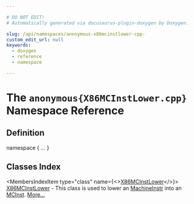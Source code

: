 ```yaml
---

# DO NOT EDIT!
# Automatically generated via docusaurus-plugin-doxygen by Doxygen.

slug: /api/namespaces/anonymous-x86mcinstlower-cpp-
custom_edit_url: null
keywords:
  - doxygen
  - reference
  - namespace

---
```





# The `anonymous{X86MCInstLower.cpp}` Namespace Reference

<DoxygenPage pluginConfig={pluginConfig}>



## Definition

<CodeBlock>namespace &#123; ... &#125;</CodeBlock>

## Classes Index

<MembersIndex>

<MembersIndexItem
  type="class"
  name={<><a href="/docs/api/classes/anonymous-namespace-x86mcinstlower-cpp-/x86mcinstlower">X86MCInstLower</a></>}>
<a href="/docs/api/classes/anonymous-namespace-x86mcinstlower-cpp-/x86mcinstlower">X86MCInstLower</a> - This class is used to lower an <a href="/docs/api/classes/llvm/machineinstr">MachineInstr</a> into an <a href="/docs/api/classes/llvm/mcinst">MCInst</a>. <a href="/docs/api/classes/anonymous-namespace-x86mcinstlower-cpp-/x86mcinstlower/#details">More...</a>
</MembersIndexItem>

</MembersIndex>


</DoxygenPage>
